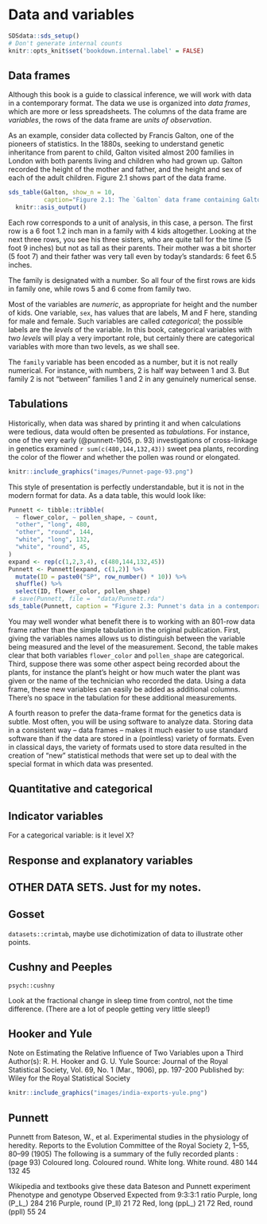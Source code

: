 # Data and variables

```r
SDSdata::sds_setup()
# Don't generate internal counts
knitr::opts_knit$set('bookdown.internal.label' = FALSE)
```


## Data frames

Although this book is a guide to classical inference, we will work with data in a contemporary format. The data we use is organized into *data frames*, which are more or less spreadsheets. The columns of the data frame are *variables*, the rows of the data frame are *units of observation*.

As an example, consider data collected by Francis Galton, one of the pioneers of statistics. In the 1880s, seeking to understand genetic inheritance from parent to child, Galton visited almost 200 families in London with both parents living and children who had grown up. Galton recorded the height of the mother and father, and the height and sex of each of the adult children. Figure 2.1 shows part of the data frame.

```r
sds_table(Galton, show_n = 10,
          caption="Figure 2.1: The `Galton` data frame containing Galtons measurements of 898 adult children.") %>%
  knitr::asis_output()
```

Each row corresponds to a unit of analysis, in this case, a person. The first row is a 6 foot 1.2 inch man in a family with 4 kids altogether. Looking at the next three rows, you see his three sisters, who are quite tall for the time (5 foot 9 inches) but not as tall as their parents. Their mother was a bit shorter (5 foot 7) and their father was very tall even by today's standards: 6 feet 6.5 inches.

The family is designated with a number. So all four of the first rows are kids in family one, while rows 5 and 6 come from family two.

Most of the variables are *numeric*, as appropriate for height and the number of kids. One variable, `sex`, has values that are labels, M and F here, standing for male and female. Such variables are called *categorical*; the possible labels are the *levels* of the variable. In this book, categorical variables with *two levels* will play a very important role, but certainly there are categorical variables with more than two levels, as we shall see.

The `family` variable has been encoded as a number, but it is not really numerical. For instance, with numbers, 2 is half way between 1 and 3. But family 2 is not "between" families 1 and 2 in any genuinely numerical sense.

## Tabulations

Historically, when data was shared by printing it and when calculations were tedious, data would often be presented as *tabulations*. For instance, one of the very early (@punnett-1905, p. 93) investigations of cross-linkage in genetics examined `r sum(c(480,144,132,43))` sweet pea plants, recording the color of the flower and whether the pollen was round or elongated. 

```r
knitr::include_graphics("images/Punnet-page-93.png")
```

This style of presentation is perfectly understandable, but it is not in the modern format for data. As a data table, this would look like:

```r
Punnett <- tibble::tribble(
  ~ flower_color, ~ pollen_shape, ~ count,
  "other", "long", 480,
  "other", "round", 144,
  "white", "long", 132,
  "white", "round", 45,
)
expand <- rep(c(1,2,3,4), c(480,144,132,45))
Punnett <- Punnett[expand, c(1,2)] %>% 
  mutate(ID = paste0("SP", row_number() * 10)) %>%
  shuffle() %>%
  select(ID, flower_color, pollen_shape)
 # save(Punnett, file =  "data/Punnett.rda")
sds_table(Punnett, caption = "Figure 2.3: Punnet's data in a contemporary format")
```



You may well wonder what benefit there is to working with an 801-row data frame rather than the simple tabulation in the original publication. First, giving the variables names allows us to distinguish between the variable being measured and the level of the measurement. Second, the table makes clear that both variables `flower_color` and `pollen_shape` are categorical. Third, suppose there was some other aspect being recorded about the plants, for instance the plant's height or how much water the plant was given or the name of the technician who recorded the data. Using a data frame, these new variables can easily be added as additional columns. There's no space in the tabulation for these additional measurements.

A fourth reason to prefer the data-frame format for the genetics data is subtle. Most often, you will be using software to analyze data. Storing data in a consistent way -- data frames -- makes it much easier to use standard software than if the data are stored in a (pointless) variety of formats. Even in classical days, the variety of formats used to store data resulted in the creation of "new" statistical methods that were set up to deal with the special format in which data was presented.

## Quantitative and categorical

## Indicator variables

For a categorical variable: is it level X?

## Response and explanatory variables




## OTHER DATA SETS. Just for my notes. {-}

## Gosset

`datasets::crimtab`, maybe use dichotimization of data to illustrate other points.

## Cushny and Peeples

`psych::cushny`

Look at the fractional change in sleep time from control, not the time difference. (There are a lot of people getting very little sleep!)

## Hooker and Yule

Note on Estimating the Relative Influence of Two Variables upon a Third
Author(s): R. H. Hooker and G. U. Yule
Source: Journal of the Royal Statistical Society, Vol. 69, No. 1 (Mar., 1906), pp. 197-200 Published by: Wiley for the Royal Statistical Society

```r
knitr::include_graphics("images/india-exports-yule.png")
```


## Punnett

Punnett from Bateson, W., et al. Experimental studies in the physiology of heredity. Reports to the Evolution Committee of the Royal Society 2, 1–55, 80–99 (1905)
The following is a summary of the fully recorded plants : (page 93)
Coloured long. Coloured round. White long. White round. 480 144 132 45

Wikipedia and textbooks give these data
Bateson and Punnett experiment
Phenotype and genotype	Observed	Expected from 9:3:3:1 ratio
Purple, long (P_L_)	284	216
Purple, round (P_ll)	21	72
Red, long (ppL_)	21	72
Red, round (ppll)	55	24

